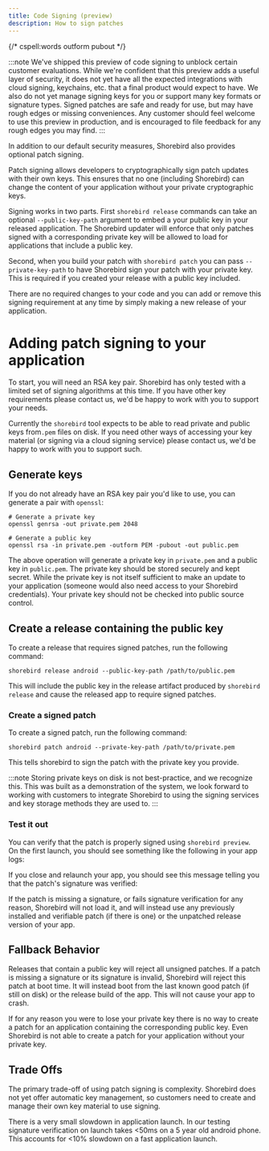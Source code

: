 ```yaml
---
title: Code Signing (preview)
description: How to sign patches
---
```


{/* cspell:words outform pubout */}

:::note
We've shipped this preview of code signing to unblock certain customer
evaluations. While we're confident that this preview adds a useful layer of
security, it does not yet have all the expected integrations with cloud signing,
keychains, etc. that a final product would expect to have. We also do not yet
manage signing keys for you or support many key formats or signature types.
Signed patches are safe and ready for use, but may have rough edges or missing
conveniences. Any customer should feel welcome to use this preview in
production, and is encouraged to file feedback for any rough edges you may find.
:::

In addition to our default security measures, Shorebird also provides optional
patch signing.

Patch signing allows developers to cryptographically sign patch updates with
their own keys. This ensures that no one (including Shorebird) can change the
content of your application without your private cryptographic keys.

Signing works in two parts. First `shorebird release` commands can take an
optional `--public-key-path` argument to embed a your public key in your
released application. The Shorebird updater will enforce that only patches
signed with a corresponding private key will be allowed to load for applications
that include a public key.

Second, when you build your patch with `shorebird patch` you can pass
`--private-key-path` to have Shorebird sign your patch with your private key.
This is required if you created your release with a public key included.

There are no required changes to your code and you can add or remove this
signing requirement at any time by simply making a new release of your
application.

# Adding patch signing to your application

To start, you will need an RSA key pair. Shorebird has only tested with a
limited set of signing algorithms at this time. If you have other key
requirements please contact us, we'd be happy to work with you to support your
needs.

Currently the `shorebird` tool expects to be able to read private and public
keys from`.pem` files on disk. If you need other ways of accessing your key
material (or signing via a cloud signing service) please contact us, we'd be
happy to work with you to support such.

## Generate keys

If you do not already have an RSA key pair you'd like to use, you can generate a
pair with `openssl`:

```
# Generate a private key
openssl genrsa -out private.pem 2048

# Generate a public key
openssl rsa -in private.pem -outform PEM -pubout -out public.pem
```

The above operation will generate a private key in `private.pem` and a public
key in `public.pem`. The private key should be stored securely and kept secret.
While the private key is not itself sufficient to make an update to your
application (someone would also need access to your Shorebird credentials). Your
private key should not be checked into public source control.

## Create a release containing the public key

To create a release that requires signed patches, run the following command:

```
shorebird release android --public-key-path /path/to/public.pem
```

This will include the public key in the release artifact produced by `shorebird
release` and cause the released app to require signed patches.

### Create a signed patch

To create a signed patch, run the following command:

```
shorebird patch android --private-key-path /path/to/private.pem
```

This tells shorebird to sign the patch with the private key you provide.

:::note
Storing private keys on disk is not best-practice, and we recognize
this. This was built as a demonstration of the system, we look forward to
working with customers to integrate Shorebird to using the signing services and
key storage methods they are used to.
:::

### Test it out

You can verify that the patch is properly signed using `shorebird preview`. On
the first launch, you should see something like the following in your app logs:

If you close and relaunch your app, you should see this message telling you that
the patch's signature was verified:

If the patch is missing a signature, or fails signature verification for any
reason, Shorebird will not load it, and will instead use any previously
installed and verifiable patch (if there is one) or the unpatched release
version of your app.

## Fallback Behavior

Releases that contain a public key will reject all unsigned patches.
If a patch is missing a signature or its signature is invalid, Shorebird will
reject this patch at boot time. It will instead boot from the last known good
patch (if still on disk) or the release build of the app. This will not cause
your app to crash.

If for any reason you were to lose your private key there is no way to create a
patch for an application containing the corresponding public key. Even Shorebird
is not able to create a patch for your application without your private key.

## Trade Offs

The primary trade-off of using patch signing is complexity. Shorebird does not
yet offer automatic key management, so customers need to create and manage their
own key material to use signing.

There is a very small slowdown in application launch. In our testing signature
verification on launch takes &lt;50ms on a 5 year old android phone. This
accounts for &lt;10% slowdown on a fast application launch.
